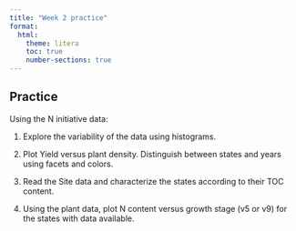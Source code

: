 ```yaml
---
title: "Week 2 practice"
format:
  html:
    theme: litera
    toc: true
    number-sections: true
---
```


## Practice  
Using the N initiative data:   

1. Explore the variability of the data using histograms.

2. Plot Yield versus plant density. Distinguish between states and years using facets and colors.  

3. Read the Site data and characterize the states according to their TOC content.  

4. Using the plant data, plot N content versus growth stage (v5 or v9) for the states with data available.  
